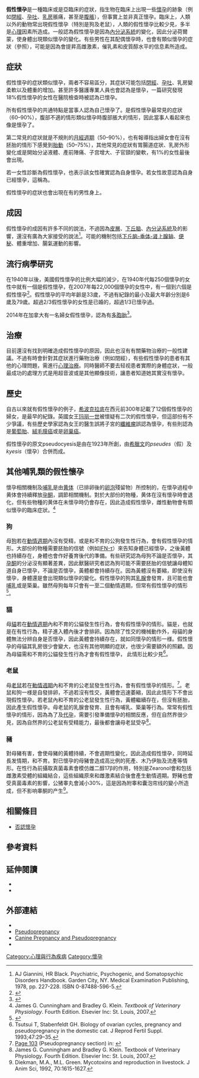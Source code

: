 {{Infobox disease
 | Name           = 假性懷孕
 | Image          = 
 | Caption        = 
 | DiseasesDB     = 29264
 | ICD10          = F45.8
 | ICD9           = {{ICD9|300.11}}
 | ICDO           = 
 | OMIM           = 
 | MedlinePlus    = 
 | eMedicineSubj  = 
 | eMedicineTopic = 
 | MeshID         = D011555
}}
'''假性懷孕'''是一種臨床或是亞臨床的症狀，指生物在臨床上出現一些[[懷孕|懷孕]]的跡象（例如[[閉經|閉經]]、[[孕吐|孕吐]]、[[乳房|乳房]]脹痛，甚至是[[腹脹|腹脹]]），但事實上並非真正懷孕。臨床上，人類以外的動物常出現假性懷孕（特別是狗及老鼠），人類的假性懷孕比較少見，多半是[[心理|心理]]因素所造成。一般認為假性懷孕是因為[[內分泌系統|內分泌系統]]的變化，因此分泌荷爾蒙，使身體出現類似懷孕的變化。有些男性在其配偶懷孕時，也會有類似懷孕的症狀（參照{{le|拟娩症|couvade syndrome}}），可能是因為會提昇高雌激素，催乳素和皮質醇水平的信息素所造成。

== 症狀 ==
假性懷孕的症狀類似懷孕，兩者不容易區分，其症狀可能包括[[閉經|閉經]]、[[孕吐|孕吐]]、乳房變柔軟以及體重的增加。甚至許多醫護專業人員也會認為是懷孕，一篇研究發現18%假性懷孕的女性在醫院檢查時被認為已懷孕{{Citation needed|date=2015-06-23}}。

所有假性懷孕的共通特點是當事人認為自己懷孕了。{{le|腹部不適|Abdominal distension}}是假性懷孕最常見的症狀（60–90%），腹部不適的情形類似懷孕時腹部脹大的情形，因此當事人看起來也像是懷孕了。<!--These symptoms often resolve under general anesthesia and the woman's abdomen returns to its normal size.-->{{Citation needed|date=2015-06-23}}

第二常見的症狀就是不規則的[[月經週期|月經週期]]（50–90%），也有報導指出婦女會在沒有胚胎的情形下感覺到[[胎動|胎動]]（50–75%），其他常見的症狀有胃腸道症狀、乳房外形變化或是開始分泌液體、產前陣痛、子宫增大、子官頸的變軟，有1%的女性最後會出現{{le|假宮縮|false labor}}{{Citation needed|date=date=2015-06-23}}。

若一女性診斷為假性懷孕，也表示該女性確實認為自身懷孕。若女性故意認為自身已經懷孕，這稱為{{le|模擬妊娠|simulated pregnancy}}。

假性懷孕的症狀也會出現在有{{le|拟娩症|couvade syndrome}}的男性身上{{Citation needed|date=date=2015-06-23}}。

== 成因 ==
假性懷孕的成因有許多不同的說法，不過因為[[皮層|皮層]]、[[下丘脑|下丘脑]]、[[內分泌系統|內分泌系統]]及{{le|心因性疾病|心理因素}}的影響，還沒有廣為大家接受的說法<ref> AJ Giannini, HR Black. Psychiatric, Psychogenic, and Somatopsychic Disorders Handbook. Garden City, NY. Medical Examination Publishing, 1978, pp. 227-228. ISBN 0-87488-596-5.</ref>。可能的機制包括[[下丘脑-垂体-肾上腺轴|下丘脑-垂体-肾上腺轴]]、[[便秘|便秘]]、體重增加、腸氣運動的影響。

== 流行病學研究 ==
在1940年以後，美國假性懷孕的比例大幅的減少，在1940年代每250個懷孕的女性中就有一個是假性懷孕，在2007年每22,000個懷孕的女性中，有一個到六個是假性懷孕<ref>{{cite web |url=http://www.womens-health.co.uk/false_pregnancy.html |title=False Pregnancy (Pseudocyesis) False Pregnancy Causes & False Pregnancy Symptoms |publisher=Womens-health.co.uk |date= |accessdate=2013-02-27 |archive-date=2020-12-10 |archive-url=https://web.archive.org/web/20201210191855/https://www.womens-health.co.uk/false_pregnancy.html |dead-url=no }}</ref>。假性懷孕的平均年齡是33歲，不過有紀錄的最小及最大年齡分別是6歲及79歲。超過2/3假性懷孕的女性是已婚的，超過1/3已懷孕過。

2014年在加拿大有一名婦女假性懷孕，認為有[[多胞胎|多胞胎]]<ref>{{cite news|url=http://gma.yahoo.com/blogs/abc-blogs/woman-phantom-pregnancy-quintuplets-021913478--abc-news-health.html Yahoo News|work=ABC News|title=Woman Has Phantom Pregnancy, With Quintuplets|date=March 25, 2014|accessdate=March 25, 2014|archive-date=2015-06-23|archive-url=https://web.archive.org/web/20150623234707/https://gma.yahoo.com/blogs/abc-blogs/woman-phantom-pregnancy-quintuplets-021913478--abc-news-health.html|dead-url=no}}</ref>。

== 治療 ==
目前還沒有找到明確造成假性懷孕的原因，因此也沒有有關藥物治療的一般性建議。不過有時會針對其症狀進行藥物治療（例如閉經），有些假性懷孕的患者有其他的心理問題，需進行[[心理治療|心理治療]]。同時醫師不要去轻视患者實際的身體症狀，一般最成功的處理方式是用超音波或是其他顯像技術，讓患者知道她其實沒有懷孕。

== 歷史 ==
自古以來就有假性懷孕的例子，[[希波克拉底|希波克拉底]]在西元前300年記載了12個假性懷孕的婦女，是最早的紀錄。英國女王[[玛丽一世_(英格兰)|玛丽一世]]被懷疑有二次的假性懷孕，但這部份有不少爭議，有些歷史學家認為女王的醫生誤將子宮的[[纖維瘤|纖維瘤]]誤認為懷孕，有些則認為是[[葡萄胎|葡萄胎]]、[[絨毛膜癌|絨毛膜癌]]或是[[卵巢癌|卵巢癌]]。

假性懷孕的原文pseudocyesis是由{{le|约翰·梅森·古德|John Mason Good}}在1923年所創，由[[希臘文|希臘文]]的''pseudes''（假）及''kyesis''（懷孕）合併而成。

== 其他哺乳類的假性懷孕 ==
懷孕相關機制及[[哺乳|哺乳]]是由[[黄体|黄体]]（已排卵後的[[卵泡|卵泡]]殘留物）所控制的，在懷孕過程中黄体會持續釋放[[孕酮|孕酮]]，調節相關機制。對於大部份的物種，黄体在沒有懷孕時會退化，但有些物種的黄体在未懷孕時仍會存在，因此造成假性懷孕，雌性動物會有類似懷孕的臨床症狀。<ref>James G. Cunningham and Bradley G. Klein. ''Textbook of Veterinary Physiology''. Fourth Edition.  Elsevier Inc: St. Louis, 2007.</ref>

===狗===
母[[狗|狗]]若在[[動情週期|動情週期]]內沒有受精，或是和不育的公狗發生性行為，會有假性懷孕的情形。大部份的物種需要胚胎的信號（例如[[干擾素|IFN-τ]]）來告知身體已經懷孕，之後黃體也持續存在，身體也會作好養育後代的準備。有些研究認為母狗不論是否懷孕，其[[孕酮|孕酮]]的分泌沒有顯著差異，因此獸醫研究者認為狗可能不需要胚胎的信號讓母體知道自身已懷孕，不論是否懷孕，黃體都會持續存在。因為黃體沒有萎縮，即使沒有懷孕，身體還是會出現類似懷孕的變化。假性懷孕的狗其[[乳腺|乳腺]]會發育，且可能也會[[哺乳|哺乳]]或是築巢。雖然母狗每年只會有一至二個動情週期，但常有假性懷孕的情形<ref>{{Cite web |url=http://www.ivis.org/advances/concannon/gobello/ivis.pdf |title=C Gobello ''et al.''. Canine Pseudopregnancy: A Review.  International Veterinary Information Service, Ithaca, New York.  23 Aug 2001. |accessdate=2015-06-24 |archive-date=2011-04-19 |archive-url=https://web.archive.org/web/20110419121323/http://www.ivis.org/advances/concannon/gobello/ivis.pdf |dead-url=no }}</ref>。

=== 貓 ===
母[[貓|貓]]若在[[動情週期|動情週期]]內和不育的公貓發生性行為，會有假性懷孕的情形。貓是{{le|誘導排卵|Induced ovulation (animals)}}，也就是在有性行為，精子進入體內後才會排卵。因為除了性交的機械動作外，母貓的身體無法分辨自身是否懷孕，因此黃體會持續存在，就如同懷孕的情形一様。假性懷孕的母貓其乳房很少會變大，也沒有其他明顯的症狀，也很少需要額外的照顧。因為母貓需和不育的公貓發生性行為才會有假性懷孕，<!-- compounded by the fact that cats are seasonal breeders-->此情形比較少見<ref>Tsutsui T, Stabenfeldt GH.  Biology of ovarian cycles, pregnancy and pseudopregnancy in the domestic cat.  J Reprod Fertil Suppl. 1993;47:29–35.</ref>。

===老鼠===
母[[老鼠|老鼠]]若在[[動情週期|動情週期]]內和不育的公老鼠發生性行為，會有假性懷孕的情形。<ref>[http://books.google.se/books?id=Gi6rIvx7Ni4C&pg=PA103 Page 103] {{Wayback|url=http://books.google.se/books?id=Gi6rIvx7Ni4C&pg=PA103 |date=20150507003853 }} (Pseudopregnancy section) in: {{cite book |author=Fox, James W. |title=The mouse in biomedical research |publisher=Academic Press |location=Boston |year=2007 |pages= |isbn=0-12-369457-4 |oclc= |doi= |accessdate=}}</ref>。老鼠和狗一様是自發排卵，不過若沒有性交，黃體會迅速萎縮，因此此情形下不會出現假性懷孕。若老鼠內和不育的公老鼠發生性行為，黃體繼續存在，但沒有胚胎，因此產生假性懷孕。母老鼠的乳腺會發育、且會有哺乳、築巢等行為。{{le|实验鼠|Laboratory mouse}}常常有假性懷孕的情形，因為為了{{le|胚胎移植|Embryo transfer}}及[[代孕|代孕]]，需要引發準備懷孕的相關反應，但在自然界很少見，因為自然界的公老鼠有受精能力，最後都會讓母老鼠受孕<ref>James G. Cunningham and Bradley G. Klein. Textbook of Veterinary Physiology. Fourth Edition. Elsevier Inc: St. Louis, 2007.</ref>。

=== 豬 === 
{{le|真菌毒素|Mycotoxins}}對母豬有害，會使母豬的黃體持續，不會週期性變化，因此造成假性懷孕，同時延長发情期，和不育。對已懷孕的母豬會造成高比例的死產、木乃伊胎及流產等情形。在性行為前攝取真菌毒素會模仿雌二醇17β的作用，特別是Zearonol會和包括雌激素受體的組織結合，這些組織原來和雌激素結合後會產生動情週期。野豬也會受真菌毒素的影響，公猪睾丸會減小30%，這是因為附睾和囊泡帘线的變小所造成，但不影响睾酮的产生<ref>Diekman, M.A., M.L. Green. Mycotoxins and reproduction in livestock. J Anim Sci, 1992, 70:1615-1627.</ref>。

==相關條目==
*[[否認懷孕|否認懷孕]]

==參考資料==
{{reflist}}

==延伸閱讀==
* {{cite book |title=Phantoms in the Brain |first1=V.S. |last1=Ramachandran |first2=Sandra |last2=Blakeslee |isbn=0-688-17217-2 |date=August 18, 1999 |pages=212–218}}
* {{cite journal |title=A current perspective of pseudocyesis |url=https://archive.org/details/sim_american-journal-of-psychiatry_1982-09_139_9/page/1140 |first=L.M. |last=Cohen |date=September 1982 |volume=139 |issue=9 |pages=1140–1144 |issn=0002-953X |pmid=7114306 |journal=The American Journal of Psychiatry}}

==外部連結==
* {{cite journal |author=Paulman PM, Sadat A |title=Pseudocyesis |journal=J Fam Pract |volume=30 |issue=5 |pages=575–6 |year=1990 |pmid=2185336 |doi= |url=http://www.findarticles.com/p/articles/mi_m0689/is_n5_v30/ai_9147671 |access-date=2015-06-23 |archive-date=2015-09-24 |archive-url=https://web.archive.org/web/20150924013201/http://www.findarticles.com/p/articles/mi_m0689/is_n5_v30/ai_9147671 |dead-url=no }}
*[http://www.rightdiagnosis.com/medical/pseudopregnancy.htm Pseudopregnancy] {{Wayback|url=http://www.rightdiagnosis.com/medical/pseudopregnancy.htm |date=20201120035125 }}
*[https://web.archive.org/web/20090403054137/http://www.vetmed.lsu.edu/eiltslotus/theriogenology-5361/canine_pregnancy.htm Canine Pregnancy and Pseudopregnancy]
* {{cite journal |author=Evans DL, Seely TJ |title=Pseudocyesis in the male |journal=J. Nerv. Ment. Dis. |volume=172 |issue=1 |pages=37–40 |year=1984 |pmid=6537816 |doi=10.1097/00005053-198401000-00008}}

{{ICD-10-F}}

{{Authority control}}
[[Category:心理與行為疾病|Category:心理與行為疾病]]
[[Category:懷孕|Category:懷孕]]